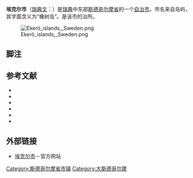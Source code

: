 {{Infobox_Kommun|
fullname=Ekerö kommun|
coatofarms=[[Image:Ekerö_vapen.svg|100px]]|
county=[[斯德哥尔摩省|斯德哥尔摩省]]|
province=[[乌普兰|乌普兰]]|
capital={{link-en|埃克尔岛|Ekerö}}|
map=[[Image:Ekerö_Municipality_in_Stockholm_County.png|200px]]|
arearank=第219名|
area=386.58|
arealand=216.39|
populationrank=第101名|
population=24,301|
densityrank=第45名|
populationdensity=112.3|
code=0125<ref>{{Cite web |url=http://www.scb.se/Grupp/regionalt/rg0101/kommunlankod.xls |title=瑞典统计局 |accessdate=2009-01-19 |archive-date=2008-12-05 |archive-url=https://web.archive.org/web/20081205023308/http://www.scb.se/Grupp/regionalt/rg0101/kommunlankod.xls |dead-url=no }}</ref>|
website=http://www.ekero.se/|{{dead link|date=2017年12月 |bot=InternetArchiveBot |fix-attempted=yes }}
footnotes=面积与人口统计数据截至2006年12月31日}}

'''埃克尔市'''（[[瑞典文|瑞典文]]：{{lang|sv|''Ekerö kommun''}}）是[[瑞典|瑞典]]中东部[[斯德哥尔摩省|斯德哥尔摩省]]的一个[[瑞典自治市|自治市]]。市名来自岛屿{{link-en|埃克尔岛|Ekerö|埃克尔}}，其字面含义为“橡树岛”。{{link-en|埃克尔岛|Ekerö}}是该市的治所。

[[Image:Ekerö_islands,_Sweden.png|thumb]]

== 脚注 ==
{{reflist|2}}

== 参考文献 ==
* {{cite book
 | title = Mälaren runt | first = Bo | last = Tynderfeldt
 | publisher = Utbildningsförlaget Brevskolan
 | pages = 86–92 | year = 1997 | language = sv
 | isbn = 91-574-4829-9
}}
* {{cite web 
 |url=http://www.lansmuseum.a.se/inneh/pdf2006/20067Drott.pdf 
 |title=Drottningholmsmalmen 
 |first=Lisa 
 |last=Sundström 
 |publisher=Stockholm County Museum 
 |language=sv 
 |date=2006 
 |accessdate=2008-03-03 
 |deadurl=yes 
 |archiveurl=https://web.archive.org/web/20080409035925/http://www.lansmuseum.a.se/inneh/pdf2006/20067Drott.pdf 
 |archivedate=2008-04-09 
 }}
* {{cite web 
 |url=http://www.lansmuseum.a.se/databas/sid3.cfm?in_idnr=0125030057&in_plats=drottning 
 |title=Lovön - Drottningsholmsområdet 
 |publisher=Stockholm County Museum 
 |accessdate=2008-03-03 
 |language=sv 
 |deadurl=yes 
 |archiveurl=https://archive.is/20040816084613/http://www.lansmuseum.a.se/databas/sid3.cfm?in_idnr=0125030057&in_plats=drottning 
 |archivedate=2004-08-16 
 }}
* {{cite web 
 |url=http://www.lansmuseum.a.se/inneh/pdf/2002/Hilleshogweb.pdf 
 |title=Hilleshögs kyrka 
 |first=Eva 
 |last=Wallström 
 |publisher=Stockholm County museum 
 |year=2002 
 |accessdate=2008-03-03 
 |language=sv 
 |deadurl=yes 
 |archiveurl=https://web.archive.org/web/20080409035918/http://www.lansmuseum.a.se/inneh/pdf/2002/Hilleshogweb.pdf 
 |archivedate=2008-04-09 
 }}
* {{cite web 
 |url=http://www.ekero.se/t/UnderPage.aspx?id=581 
 |title=Ekebyhovs slott 
 |publisher=Ekerö Municipality 
 |date=2007-11-22 
 |accessdate=2008-03-03 
 |language=sv 
 |deadurl=yes 
 |archiveurl=https://web.archive.org/web/20070729073521/http://www.ekero.se/t/UnderPage.aspx?id=581 
 |archivedate=2007-07-29 
 }}
* {{cite web 
 |url=http://www.kaggeholm.nu/Default.aspx?ID=9 
 |title=Kaggeholms slott 
 |publisher=Kaggeholms folkhögskola 
 |accessdate=2008-03-03 
 |language=sv 
 |deadurl=yes 
 |archiveurl=https://web.archive.org/web/20080923235729/http://www.kaggeholm.nu/Default.aspx?ID=9 
 |archivedate=2008-09-23 
 }}

== 外部链接 ==
*[https://web.archive.org/web/20170516090352/http://www.ekero.se/ 埃克尔市]－官方网站

{{Stockholm County}}
{{Localities in Ekerö Municipality}}

{{coord|59|17|N|17|47|E|source:enwiki-plaintext-parser|display=title}}

{{DEFAULTSORT:Ekerö kommun}}
[[Category:斯德哥尔摩省市镇|Category:斯德哥尔摩省市镇]]
[[Category:大斯德哥尔摩|Category:大斯德哥尔摩]]